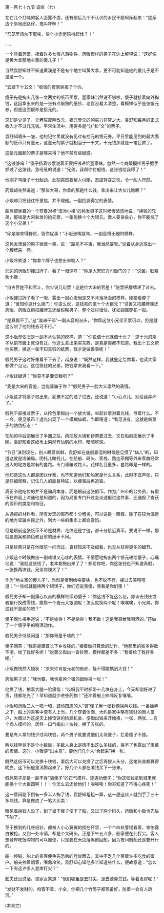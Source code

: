 

第一百七十九节 调查（七）

左右几个打盹的客人面露不虞，还有前后几个不认识的乡民干脆呵斥起来：“这系边个来地细路仔，鬼叫吓咪！”

“吾笼里鸡勿下蛋唻，侬个小赤佬赔得起伐？！”

……

一个背着药篓，挂着许多七零八落物件，药贩模样的男子在边上解释说：“这好像是黄大拿那地主家的傻儿子！”

当然袁舒知并不知道黄溪是不是有个地主叫黄大拿，更不可能知道他的傻儿子是不是这一个。

“去塘下十五文！”收钱的疍家妹报了个价。

傻子先是掏出几张一文两文的纸币买票，疍家妹当然说不够啦，傻子就接着向外掏钱，这回拿出来的是一张有点眼熟的纸钞，老袁没看太清楚，看模样似乎是张银元券，但是这面额却是拾元的。

这却是少见了，元老院废两改元，银元壹元的购买力非常之大。袁舒知每月的正式收入才不过几元钱。平常生活中，用得多是“分”和“文”的票子。

袁舒知眉头一皱，他的记忆里就没有见过有拾元的银元券。平日里能见到的最大面额的纸币只有壹元，这壹元的票子就相当于一千文，十元钱那就是一笔巨款了。

这拾元面额的票子是哪来得？他不禁有些疑惑。

“这钱够吗？”傻子扬着钞票说着正要把钱递给疍家妹，忽然一个商贩模样男子劈手抓过了这张钱，急吼吼的说道：“兄弟，我帮你付船钱，这张钱给我得了！”

他刚才骂傻子十分起劲，此刻突然要帮人付账，态度转变之快，令一船人愕然。

药贩却突然说道：“那位大哥，你拿的那是什么钱，拿出来让大伙儿瞧瞧？”

小贩却只把钱往怀里揣，并不理他。一副捡漏得宝的表情。

船后部坐着的一个穿着对襟“澳洲小褂”的髡发男子这时候慢悠悠地说：“换钱的兄弟，那钱是大宋新发的拾元票，一张能换十个大银元。做人要讲良心，你不能坑了这个小兄弟！”

“伱是哪来得野货，管你屁事！”小贩张嘴就骂，一副蛮横无理的模样。

这髡发澳装的男子微微一笑，说：“路见不平事，我当然要管。”说着从身边取出一个腰牌来一亮。

小贩冷笑道：“你拿个牌子也想出来唬人？”

旁边的药贩却接过牌子，看了一眼惊呼：“你是大宋职方司衙门的？！”说罢，赶紧劝小贩：

“自古百姓不和官斗，你少说几句罢！这是位大宋的官差！”说罢把腰牌递了过去。

小贩接过牌子看了一眼，露出一副心虚但是又不肯落场面的模样，硬梗着脖子道：“谁知你这什么衙门！你这么说，这钱真的值十个大银元？”说罢又把腰牌递还药贩，药贩立刻把腰牌又还给假髡男子，整个过程很快，犹如蝴蝶穿花一般。

“是真假不了。”这“澳洲干部”一副从容的派头，“你帮这位小兄弟买票可以，但是就这么哄了他的钱去可不行。”

这小贩却依旧是一副不肯认输的模样，道：“你说值十元就值十元？！这十元的票子从前市面上就没有过。他这么拿出来买东西，是真是假都不知道。我出十五文帮他买票，换这一张不知真假的纸票，我才是做善事呢！”

假髡男子这时好像看不下去了，起身说：“既然这样，我就鉴定给你看，也请大家都做个见证。这位换钱的兄弟，把钱拿来我看一下。”

小贩犹疑道：“你莫不是要诓我吧？”

“我是大宋的官差，岂能诓骗于你？”假髡男子一脸大义凛然的表情。

小贩这才将票子取出来，犹豫不定的递了过去，还说道：“小心点儿，别给我弄坏了。”

假髡干部接过票子，从挎包里掏出一个放大镜，举起钞票对着光线，寻着什么。不一会，便见纸币上透光出现了一个模糊仙鹤，当即嚷道：“看见没有，这就是新票子的防伪标志！”

在船的中后部展示了半圈之后，药把放大镜和钞票要过去，又在船前面展示了半圈。袁舒知看这纸币上果然有仙鹤的水印，暗暗吃惊。

“节目”演到现在，别人瞧着新鲜，袁舒知在底层厮混的时候是见惯了“仙儿”的，知道这就是场骗局。明托儿暗托儿。在航船、码头、客栈、路边茶棚等外来客商经常出入的地方是常有的套路。专门诓骗过路人。花样名目虽多，套路却是一样的。

他知道这伙人都是团伙作案，也不知道他们和船家是什么关系，此时不宜声张，只是仔细观察，记住几人的面目特征，以便事后再追查。

真正令他吃惊的并不是骗局本身，而是眼前这张假币。作为广州市的公务员，有假币在市面上流通他是知道的，因为局里专门开过会议通报过这件事，还通报了查获的假币的类型和特征。

从通报的材料看，所有发现的假币都十分粗劣，可以说是一眼假。除了在较为偏远的地方诓骗乡民之外，到大一些的集市上都会露馅。

但是眼前这张纸币不论是材质、花纹还是字迹，都十分接近真币。要说不一样，那就是图案和颜色和目前的纸币不同。

只是钞票只是在他眼前一闪而过，袁舒知来不及细看，也无从获得更多的细节。

小贩这个时候做出一副难堪又心疼的表情，不情愿地掏出两个银元递给傻子，心痛地说：“我就这些钱了，老本都掏出来了了！都给你吧，你这张钱也不知道真假，一张换两块钱，兄弟你赚大了！”

作为“地主家的傻儿子”，当然是傻到给啥要啥，也不说不行，接过去笑嘻嘻道：“一张纸就能换两个银饼子，你们还说我傻，我看是你们傻！”

假髡男子却一副痛心疾首的模样继续劝傻子：“你这钱不能这么花，你该去钱庄或者银行换成零钱，能换十个壹元大银圆呢！怎么就换两个呢！唉唉唉，小兄弟，你这钱不是偷的吧？”

傻子慌忙摆手道说：“不是偷得！不是偷得！我不敢！这是我哥给我喝酒的。”还做了一个傻乎乎的喝酒动作。

假髡男子继续问道：“那你哥是干啥的？”

傻子回答：“我哥是跟首长下乡收钱的。”接着做打算盘的动作，“他那里的钱多得数不清，给了我好多呢！”说罢又掏出一沓钞票，模样都差不多：“我哥给了我好多呢。”

小贩做恍然大悟状：“原来你哥是元老的账房，怪不得能搞到大钱！”

药贩男子说：“我也要，我也拿两个银的跟你换一张！”

他换了钱，拍着大腿一脸痛惜：“哎呀我平时都带十几块在身上，今天却刚好进了货，钱都花光了！早知道就少进些药物！”还冲着船上四邻反复嚷嚷。

小贩和药贩二人一唱一和，鼓动四周的人“骗”傻子用一张钞票换两块钱。一番操弄之下，船上的乘客中便有人上当。几个穿着体面，大约是家中略有钱财的商人富户，大概以为这是天上掉馅饼的捡漏机会，便掏出钱来开始换，一张、两张……有个商人模样的，居然一口气掏出十块钱，换了五张的。

要是有人拿的钱少过两块钱，两个男子就要说他们太坑傻子，拦着傻子不接。

两块钱毕竟不是个小数目，多数人身上是掏不出这么多钱的，换不了也露出了羡慕的表情。这时，小贩便“出主意”，要他们几个人“合起来”换一张。

既然这纸币可以兑换十块钱，事后大可以兑换了之后再按人头分，这笔账谁都算得明白，这下船舱里沸腾起来了，好几个人都在凑钱买下一张来。

假髡男子却是一副不肯“骗傻子”的正气模样，连连劝傻子：“你这张钱拿到城里就能换十个大银圆啊！！！你怎么去还给他们！唉唉唉！你哥知道了不得心疼死！”

这一番闹剧下倒有一多半人掏了钱，袁舒知粗粗一算，这一趟这伙人就到手了三十多块钱，算是做成了一笔大买卖！

眼见着换钱人没了，到了塘下傻子便下了船，又过了两个码头，药贩和小贩也先后下船了。

至于换到的几些纸钞，都被人小心翼翼的捂在怀里，一个个四处警惕看着，害怕露白被抢。又到一处市镇，却是个大码头。正是下午五点多，船家便在此打尖。客人想登岸吃饭购物的可以自便，只是要在天色落黑前回船。因为夜间航船还是要开行的。

船一停稳，船上的乘客便争先恐后的登岸而去，其中不乏几个带着许多吃食的富户。船夫抽着烟管，嘴角冷笑。袁舒知心知他多半知道些什么，便故意道：“怎么一下有这许多人登岸打尖？”

船夫还没说话，疍家女笑道：“他们哪里是去打尖，是去德隆兑钱，等着发财呢！”

“发财不发财的，咱管不着，小全，你把几个竹筒子都预备好，防着一会有人跳河。”

(本章完)

